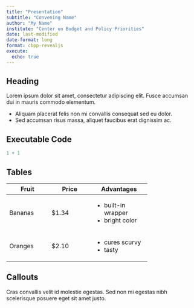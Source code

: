 ```yaml
---
title: "Presentation"
subtitle: "Convening Name"
author: "My Name"
institute: "Center on Budget and Policy Priorities"
date: last-modified
date-format: long
format: cbpp-revealjs
execute: 
  echo: true
---
```


## Heading

Lorem ipsum dolor sit amet, consectetur adipiscing elit. Fusce accumsan dui in mauris commodo elementum.

- Aliquam placerat felis non mi convallis consequat sed eu dolor. 
- Sed accumsan risus massa, aliquet faucibus erat dignissim ac. 

## Executable Code

```r
1 + 1
```

## Tables

+---------------+---------------+--------------------+
| Fruit         | Price         | Advantages         |
+===============+===============+====================+
| Bananas       | $1.34         | - built-in wrapper |
|               |               | - bright color     |
+---------------+---------------+--------------------+
| Oranges       | $2.10         | - cures scurvy     |
|               |               | - tasty            |
+---------------+---------------+--------------------+

## Callouts

:::{.callout-note}

Cras convallis velit id molestie egestas. Sed non mi egestas nibh scelerisque posuere eget sit amet justo.

:::
